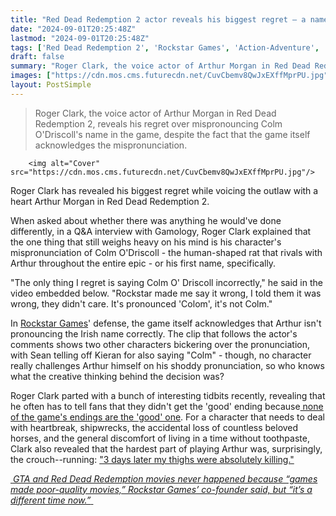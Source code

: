 ```yaml
---
title: "Red Dead Redemption 2 actor reveals his biggest regret – a name Arthur definitely got wrong: 'Rockstar made me say it wrong. I told them it was wrong. They didn't care'"
date: "2024-09-01T20:25:48Z"
lastmod: "2024-09-01T20:25:48Z"
tags: ['Red Dead Redemption 2', 'Rockstar Games', 'Action-Adventure', 'Open World']
draft: false
summary: "Roger Clark, the voice actor of Arthur Morgan in Red Dead Redemption 2, reveals his regret over mispronouncing Colm O'Driscoll's name in the game, despite the fact that the game itself acknowledges the mispronunciation."
images: ["https://cdn.mos.cms.futurecdn.net/CuvCbemv8QwJxEXffMprPU.jpg"]
layout: PostSimple
---
```

> Roger Clark, the voice actor of Arthur Morgan in Red Dead Redemption 2, reveals his regret over mispronouncing Colm O'Driscoll's name in the game, despite the fact that the game itself acknowledges the mispronunciation.


        <img alt="Cover" src="https://cdn.mos.cms.futurecdn.net/CuvCbemv8QwJxEXffMprPU.jpg"/>
        
Roger Clark has revealed his biggest regret while voicing the outlaw with a heart Arthur Morgan in Red Dead Redemption 2.

When asked about whether there was anything he would've done differently, in a Q&A interview with Gamology, Roger Clark explained that the one thing that still weighs heavy on his mind is his character's mispronunciation of Colm O'Driscoll - the human-shaped rat that rivals with Arthur throughout the entire epic - or his first name, specifically.

"The only thing I regret is saying Colm O' Driscoll incorrectly," he said in the video embedded below. "Rockstar made me say it wrong, I told them it was wrong, they didn't care. It's pronounced 'Colom', it's not Colm."

In [Rockstar Games](https://www.gamesradar.com/tag/rockstar-games/)' defense, the game itself acknowledges that Arthur isn't pronouncing the Irish name correctly. The clip that follows the actor's comments shows two other characters bickering over the pronunciation, with Sean telling off Kieran for also saying "Colm" - though, no character really challenges Arthur himself on his shoddy pronunciation, so who knows what the creative thinking behind the decision was?

Roger Clark parted with a bunch of interesting tidbits recently, revealing that he often has to tell fans that they didn't get the 'good' ending because[ none of the game's endings are the 'good' one](https://www.gamesradar.com/games/red-dead/red-dead-redemption-2s-arthur-morgan-actor-has-to-be-the-one-to-tell-fans-that-they-didnt-get-the-good-ending-because-there-isnt-one/). For a character that needs to deal with heartbreak, shipwrecks, the accidental loss of countless beloved horses, and the general discomfort of living in a time without toothpaste, Clark also revealed that the hardest part of playing Arthur was, surprisingly, the crouch--running: ["3 days later my thighs were absolutely killing."](https://www.gamesradar.com/games/red-dead/red-dead-redemption-2-actor-says-the-hardest-part-about-playing-arthur-was-the-crouch-running-3-days-later-my-thighs-were-absolutely-killing-me/)

[ <em>GTA and Red Dead Redemption movies never happened because “games made poor-quality movies,” Rockstar Games’ co-founder said, but “it’s a different time now.”</em> ](https://www.gamesradar.com/games/grand-theft-auto/gta-and-red-dead-redemption-adaptations-never-happened-because-games-made-poor-quality-movies-rockstar-games-co-founder-says-but-its-a-different-time-now/)
        